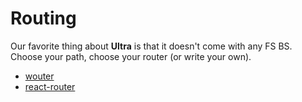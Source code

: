 # Routing

Our favorite thing about **Ultra** is that it doesn't come with any FS BS. Choose your path, choose your router (or write your own).

- [wouter](https://github.com/exhibitionist-digital/ultra/tree/main/examples/with-wouter)
- [react-router](https://github.com/exhibitionist-digital/ultra/tree/main/examples/with-react-router)